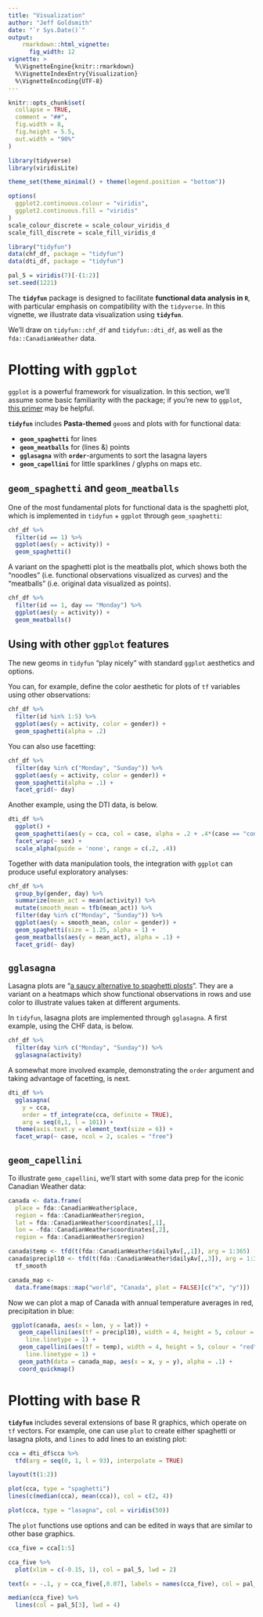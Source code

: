 ```yaml
---
title: "Visualization"
author: "Jeff Goldsmith"
date: "`r Sys.Date()`"
output: 
    rmarkdown::html_vignette:
      fig_width: 12
vignette: >
  %\VignetteEngine{knitr::rmarkdown}
  %\VignetteIndexEntry{Visualization}
  %\VignetteEncoding{UTF-8}
---
```


```r
knitr::opts_chunk$set(
  collapse = TRUE,
  comment = "##",
  fig.width = 8, 
  fig.height = 5.5,
  out.width = "90%"
)

library(tidyverse)
library(viridisLite)

theme_set(theme_minimal() + theme(legend.position = "bottom"))

options(
  ggplot2.continuous.colour = "viridis",
  ggplot2.continuous.fill = "viridis"
)
scale_colour_discrete = scale_colour_viridis_d
scale_fill_discrete = scale_fill_viridis_d

library("tidyfun")
data(chf_df, package = "tidyfun")
data(dti_df, package = "tidyfun")

pal_5 = viridis(7)[-(1:2)]
set.seed(1221)
```

The **`tidyfun`** package is designed to facilitate **functional data analysis in `R`**, with particular emphasis on compatibility with the `tidyverse`. In this vignette, we illustrate data visualization using **`tidyfun`**.

We'll draw on `tidyfun::chf_df` and `tidyfun::dti_df`, as well as the `fda::CanadianWeather` data. 

# Plotting with `ggplot`

`ggplot` is a powerful framework for visualization. In this section, we'll assume some basic familiarity with the package; if you're new to `ggplot`, [this primer](https://rpubs.com/hadley/ggplot-intro) may be helpful.

**`tidyfun`** includes **Pasta-themed** `geom`s and plots with for functional data:

- **`geom_spaghetti`** for lines
- **`geom_meatballs`**  for (lines &) points
- **`gglasagna`** with **`order`**-arguments to sort the lasagna layers
- **`geom_capellini`** for little sparklines / glyphs on maps etc.

## `geom_spaghetti` and `geom_meatballs`

One of the most fundamental plots for functional data is the spaghetti plot, which is implemented in `tidyfun` + `ggplot` through `geom_spaghetti`:

```r
chf_df %>% 
  filter(id == 1) %>% 
  ggplot(aes(y = activity)) + 
  geom_spaghetti()
```

A variant on the spaghetti plot is the meatballs plot, which shows both the "noodles" (i.e. functional observations visualized as curves) and the "meatballs" (i.e. original data visualized as points). 

```r
chf_df %>%
  filter(id == 1, day == "Monday") %>%
  ggplot(aes(y = activity)) +
  geom_meatballs()
```

## Using with other `ggplot` features

The new geoms in `tidyfun` "play nicely" with standard `ggplot` aesthetics and options. 

You can, for example, define the color aesthetic for plots of `tf` variables using other observations:

```r
chf_df %>% 
  filter(id %in% 1:5) %>% 
  ggplot(aes(y = activity, color = gender)) + 
  geom_spaghetti(alpha = .2)
```

You can also use facetting:

```r
chf_df %>% 
  filter(day %in% c("Monday", "Sunday")) %>% 
  ggplot(aes(y = activity, color = gender)) + 
  geom_spaghetti(alpha = .1) + 
  facet_grid(~ day)
```

Another example, using the DTI data, is below. 

```r
dti_df %>% 
  ggplot() + 
  geom_spaghetti(aes(y = cca, col = case, alpha = .2 + .4*(case == "control"))) +
  facet_wrap(~ sex) + 
  scale_alpha(guide = 'none', range = c(.2, .4))
```

Together with data manipulation tools, the integration with `ggplot` can produce useful exploratory analyses:

```r
chf_df %>% 
  group_by(gender, day) %>% 
  summarize(mean_act = mean(activity)) %>% 
  mutate(smooth_mean = tfb(mean_act)) %>% 
  filter(day %in% c("Monday", "Sunday")) %>% 
  ggplot(aes(y = smooth_mean, color = gender)) + 
  geom_spaghetti(size = 1.25, alpha = 1) + 
  geom_meatballs(aes(y = mean_act), alpha = .1) + 
  facet_grid(~ day)
```

## `gglasagna`

Lasagna plots are "[a saucy alternative to spaghetti plosts](https://www.ncbi.nlm.nih.gov/pmc/articles/PMC2937254/)". They are a variant on a heatmaps which show functional observations in rows and use color to illustrate values taken at different arguments. 

In `tidyfun`, lasagna plots are implemented through `gglasagna`. A first example, using the CHF data, is below. 

```r
chf_df %>% 
  filter(day %in% c("Monday", "Sunday")) %>% 
  gglasagna(activity)
```

A somewhat more involved example, demonstrating the `order` argument and taking advantage of facetting, is next. 

```r
dti_df %>% 
  gglasagna(
    y = cca, 
    order = tf_integrate(cca, definite = TRUE), 
    arg = seq(0,1, l = 101)) + 
  theme(axis.text.y = element_text(size = 6)) + 
  facet_wrap(~ case, ncol = 2, scales = "free")
```

## `geom_capellini`

To illustrate `gemo_capellini`, we'll start with some data prep for the iconic Canadian Weather data:

```r
canada <- data.frame(
  place = fda::CanadianWeather$place, 
  region = fda::CanadianWeather$region, 
  lat = fda::CanadianWeather$coordinates[,1], 
  lon = -fda::CanadianWeather$coordinates[,2], 
  region = fda::CanadianWeather$region)

canada$temp <- tfd(t(fda::CanadianWeather$dailyAv[,,1]), arg = 1:365)
canada$precipl10 <- tfd(t(fda::CanadianWeather$dailyAv[,,3]), arg = 1:365) %>%
  tf_smooth

canada_map <- 
  data.frame(maps::map("world", "Canada", plot = FALSE)[c("x", "y")]) 
```

Now we can plot a map of Canada with annual temperature averages in red, precipitation in blue: 

```r
 ggplot(canada, aes(x = lon, y = lat)) + 
   geom_capellini(aes(tf = precipl10), width = 4, height = 5, colour = "blue", 
     line.linetype = 1) +
   geom_capellini(aes(tf = temp), width = 4, height = 5, colour = "red",
     line.linetype = 1) +
   geom_path(data = canada_map, aes(x = x, y = y), alpha = .1) +
   coord_quickmap()
```


# Plotting with base R

**`tidyfun`** includes several extensions of base R graphics, which operate on `tf` vectors. For example, one can use `plot` to create either spaghetti or lasagna plots, and `lines` to add lines to an existing plot:

```r
cca = dti_df$cca %>% 
  tfd(arg = seq(0, 1, l = 93), interpolate = TRUE)

layout(t(1:2))

plot(cca, type = "spaghetti")
lines(c(median(cca), mean(cca)), col = c(2, 4))

plot(cca, type = "lasagna", col = viridis(50))
```

The `plot` functions use options and can be edited in ways that are similar to other base graphics. 

```r
cca_five = cca[1:5]

cca_five %>% 
  plot(xlim = c(-0.15, 1), col = pal_5, lwd = 2)

text(x = -.1, y = cca_five[,0.07], labels = names(cca_five), col = pal_5, cex = 1.5)

median(cca_five) %>% 
  lines(col = pal_5[3], lwd = 4)
```


